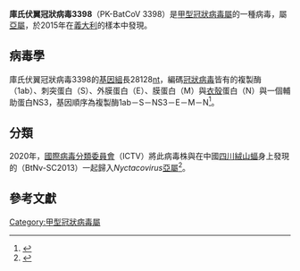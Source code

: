 {{Virusbox
| image = 
| image_alt = 
| image_caption = 
| parent = Alphacoronavirus
| species = BtCoV CDPHE15
| authority = 
| synonyms = 
| synonyms_ref = 
| subdivision_ranks = 
| subdivision = 
}}

'''庫氏伏翼冠狀病毒3398'''（PK-BatCoV 3398）是[[甲型冠狀病毒屬|甲型冠狀病毒屬]]的一種病毒，屬''{{le|Nyctacovirus}}''[[亞屬|亞屬]]，於2015年在[[義大利|義大利]]的{{le|庫氏伏翼|Kuhl's pipistrelle}}樣本中發現。

==病毒學==
庫氏伏翼冠狀病毒3398的[[基因組|基因組]]長28128[[核鹼基|nt]]，編碼[[冠狀病毒|冠狀病毒]]皆有的複製酶（1ab）、刺突蛋白（S）、外膜蛋白（E）、膜蛋白（M）與[[衣殼|衣殼]]蛋白（N）與一個輔助蛋白NS3，基因順序為複製酶1ab－S－NS3－E－M－N<ref>{{cite web|url=https://www.ncbi.nlm.nih.gov/nuccore/NC_046964.1|title=Alphacoronavirus Bat-CoV/P.kuhlii/Italy/3398-19/2015, complete genome|publisher=[[NCBI|NCBI]]}}</ref>。

==分類==
2020年，[[國際病毒分類委員會|國際病毒分類委員會]]（ICTV）將此病毒株與在中國[[四川|四川]][[褐山蝠|絨山蝠]]身上發現的{{le|絨山蝠甲型冠狀病毒SC-2013|Nyctalus velutinus alphacoronavirus SC-2013}}（BtNv-SC2013）一起歸入''Nyctacovirus''[[亞屬|亞屬]]<ref name=itcvtable>{{cite web|url=https://talk.ictvonline.org/taxonomy/vmr/m/vmr-file-repository/10312|title=Download Virus Metadata Repository: version August 1, 2020; MSL35|date=2020-08-01|publisher=[[國際病毒分類委員會|ICTV]]|access-date=2021-03-23|archive-date=2021-04-14|archive-url=https://web.archive.org/web/20210414224341/https://talk.ictvonline.org/taxonomy/vmr/m/vmr-file-repository/10312|dead-url=no}}</ref>。

==參考文獻==
{{Reflist|2}}
{{Coronavirus|co}}
[[Category:甲型冠狀病毒屬|Category:甲型冠狀病毒屬]]
